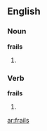 ==English==

===Noun===
'''frails'''

# {{plural of|[[frail]]}}

===Verb===
'''frails'''

# {{third-person singular of|[[frail]]}}

[[ar:frails]]